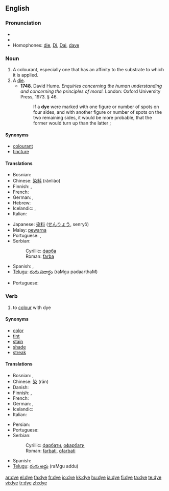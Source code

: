 ==English==
{{wikipedia}}

===Pronunciation===
* {{IPA|/daɪ/}}
* {{rhymes|aɪ}}
* Homophones: [[die]], [[Di]], [[Dai]], [[daye]]

===Noun===
{{en-noun|s|-}}

# A colourant, especially one that has an affinity to the substrate to which it is applied.
# A [[die]].
#* '''1748'''.  David Hume.  ''Enquiries concerning the human understanding and concerning the principles of moral.'' London: Oxford University Press, 1973.  § 46.
#*: If a '''dye''' were marked with one figure or number of spots on four sides, and with another figure or number of spots on the two remaining sides, it would be more probable, that the former would turn up than the latter ;

====Synonyms====
* [[colourant]]
* [[tincture]]

====Translations====
{{trans-top|a colourant, especially one that has an affinity to the substrate to which it is applied}}
* Bosnian: {{t-|bs|farba|f}}
* Chinese: [[染料]] (rǎnliào)
* Finnish: {{t-|fi|värjäysaine}}, {{t+|fi|väri}}
* French: {{t+|fr|teinture|f}}
* German: {{t-|de|Färbemittel|n}}, {{t-|de|Färbmittel|n}}
* Hebrew: {{he-translation|סממן|sahm'mahn}}
* Icelandic: {{t+|is|litur|m}}, {{t-|is|litarefni|n}}
* Italian: {{t-|it|tintura|f}}
{{trans-mid}}
* Japanese: [[染料]] ([[せんりょう]], senryō)
* Malay: [[pewarna]]
* Portuguese: {{t+|pt|corante|m}}, {{t-|pt|tintura|f}}
* Serbian:
*: Cyrillic: [[фарба#Serbian|фарба]] {{f}}
*: Roman: [[farba#Serbian|farba]] {{f}}
* Spanish: {{t-|es|tinte|m}}, {{t-|es|tintura|f}}
* [[Telugu]]: [[రంగు పదార్థం]] (raMgu padaarthaM)
{{trans-bottom}}

{{trans-top|a die}}
* Portuguese: {{t+|pt|dado|m}}
{{trans-mid}}
{{trans-bottom}}

===Verb===
{{en-verb|dyes|dyeing|dyed|dyed}}

# {{transitive}} to [[colour]] with dye

====Synonyms====
* [[color]]
* [[tint]]
* [[stain]]
* [[shade]]
* [[streak]]

====Translations====
{{trans-top|to colour with dye}}
* Bosnian: {{t-|bs|farbati}}, {{t-|bs|ofarbati}}
* Chinese: [[染]] (rǎn)
* Danish: {{t-|da|farve}}
* Finnish: {{t-|fi|värjätä}}, {{t-|fi|sävyttää}}
* French: {{t+|fr|teindre}}
* German: {{t-|de|färben}}, {{t-|de|einfärben}}
* Icelandic: {{t-|is|lita}}
* Italian: {{t-|it|tingere}}
{{trans-mid}}
* Persian: {{fa-Arab|[[رنگ زنی]]}}
* Portuguese: {{t+|pt|tingir}}
* Serbian:
*: Cyrillic: [[фарбати#Serbian|фарбати]], [[офарбати#Serbian|офарбати]]
*: Roman: [[farbati#Serbian|farbati]], [[ofarbati#Serbian|ofarbati]]
* Spanish: {{t-|es|teñir}}
* [[Telugu]]: [[రంగు అద్దు]] (raMgu addu)
{{trans-bottom}}

[[ar:dye]]
[[el:dye]]
[[fa:dye]]
[[fr:dye]]
[[io:dye]]
[[kk:dye]]
[[hu:dye]]
[[ja:dye]]
[[fi:dye]]
[[ta:dye]]
[[te:dye]]
[[vi:dye]]
[[tr:dye]]
[[zh:dye]]